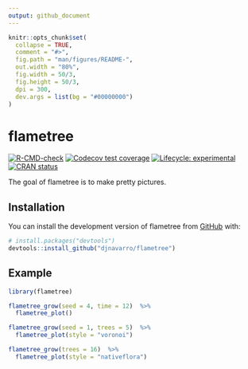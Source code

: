 ```yaml
---
output: github_document
---
```


<!-- README.md is generated from README.Rmd. Please edit that file -->

```r
knitr::opts_chunk$set(
  collapse = TRUE,
  comment = "#>",
  fig.path = "man/figures/README-",
  out.width = "80%",
  fig.width = 50/3, 
  fig.height = 50/3,  
  dpi = 300,
  dev.args = list(bg = "#00000000")
)


```

# flametree

<!-- badges: start -->
[![R-CMD-check](https://github.com/djnavarro/flametree/workflows/R-CMD-check/badge.svg)](https://github.com/djnavarro/flametree/actions)
[![Codecov test coverage](https://codecov.io/gh/djnavarro/flametree/branch/master/graph/badge.svg)](https://codecov.io/gh/djnavarro/flametree?branch=master)
[![Lifecycle: experimental](https://img.shields.io/badge/lifecycle-experimental-orange.svg)](https://lifecycle.r-lib.org/articles/stages.html#experimental)
[![CRAN status](https://www.r-pkg.org/badges/version/flametree)](https://CRAN.R-project.org/package=flametree)
<!-- badges: end -->

The goal of flametree is to make pretty pictures.

## Installation

You can install the development version of flametree from [GitHub](https://github.com/) with:

``` r
# install.packages("devtools")
devtools::install_github("djnavarro/flametree")
```
## Example

```r
library(flametree)

flametree_grow(seed = 4, time = 12)  %>% 
  flametree_plot()         
```


```r
flametree_grow(seed = 1, trees = 5)  %>% 
  flametree_plot(style = "voronoi")
```

```r
flametree_grow(trees = 16)  %>% 
  flametree_plot(style = "nativeflora")
```



